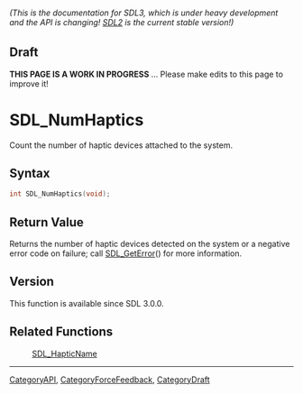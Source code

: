====== (This is the documentation for SDL3, which is under heavy development and the API is changing! [https://wiki.libsdl.org/SDL2/ SDL2] is the current stable version!) ======

== Draft ==

'''THIS PAGE IS A WORK IN PROGRESS''' ... Please make edits to this page to improve it!
= SDL_NumHaptics =

Count the number of haptic devices attached to the system.

== Syntax ==

<syntaxhighlight lang='c'>
int SDL_NumHaptics(void);
</syntaxhighlight>

== Return Value ==

Returns the number of haptic devices detected on the system or a negative
error code on failure; call [[SDL_GetError]]() for more information.

== Version ==

This function is available since SDL 3.0.0.

== Related Functions ==

:[[SDL_HapticName]]

----
[[CategoryAPI]], [[CategoryForceFeedback]], [[CategoryDraft]]


